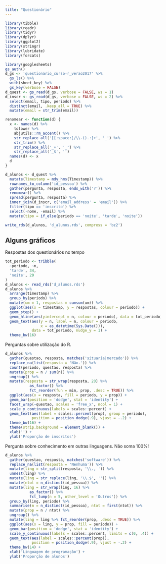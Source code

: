 ```yaml
---
title: "Questionário"
---
```


```r
library(tibble)
library(readr)
library(tidyr)
library(dplyr)
library(ggplot2)
library(stringr)
library(lubridate)
library(forcats)
```

```r
library(googlesheets)
gs_auth()
d_gs <- 'questionario_curso-r_verao2017' %>% 
  gs_ls() %>% 
  with(sheet_key) %>% 
  gs_key(verbose = FALSE)
d_quest <- gs_read(d_gs, verbose = FALSE, ws = 1)
d_inscr <- gs_read(d_gs, verbose = FALSE, ws = 2) %>% 
  select(email, tipo, periodo) %>% 
  distinct(email, .keep_all = TRUE) %>% 
  mutate(email = str_trim(email))

renomear <- function(d) {
  x <- names(d) %>%
    tolower %>%
    abjutils::rm_accent() %>%
    str_replace_all('[[:space:]/\\-().:]+', '_') %>%
    str_trim() %>% 
    str_replace_all('_+', '_') %>% 
    str_replace_all('_$', '')
  names(d) <- x
  d
}

d_alunos <- d_quest %>%
  mutate(Timestamp = mdy_hms(Timestamp)) %>% 
  rownames_to_column('id_pessoa') %>% 
  gather(pergunta, resposta, ends_with('?')) %>% 
  renomear() %>% 
  spread(pergunta, resposta) %>% 
  inner_join(d_inscr, c('email_address' = 'email')) %>% 
  filter(tipo == 'inscrito') %>% 
  select(-nome, -email) %>% 
  mutate(tipo = if_else(periodo == 'noite', 'tarde', 'noite'))

write_rds(d_alunos, 'd_alunos.rds', compress = 'bz2')
```

## Alguns gráficos

Respostas dos questionários no tempo

```r
tot_periodo <- tribble(
  ~periodo, ~n,
  'tarde', 34,
  'noite', 29
)
d_alunos <- read_rds('d_alunos.rds')
d_alunos %>% 
  arrange(timestamp) %>% 
  group_by(periodo) %>% 
  mutate(um = 1, respostas = cumsum(um)) %>% 
  ggplot(aes(x = timestamp, y = respostas, colour = periodo)) +
  geom_step() +
  geom_hline(aes(yintercept = n, colour = periodo), data = tot_periodo) +
  geom_text(aes(y = n, label = n, colour = periodo, 
                x = as_datetime(Sys.Date())), 
            data = tot_periodo, nudge_y = 1) +
  theme_bw(16)
```

Perguntas sobre utilização do R.

```r
d_alunos %>% 
  gather(questao, resposta, matches('situaria|mercado')) %>% 
  replace_na(list(resposta = 'Não.')) %>% 
  count(periodo, questao, resposta) %>% 
  mutate(prop = n / sum(n)) %>% 
  ungroup() %>% 
  mutate(resposta = str_wrap(resposta, 20) %>% 
           as_factor() %>% 
           fct_reorder(fun = min, prop, .desc = TRUE)) %>% 
  ggplot(aes(x = resposta, fill = periodo, y = prop)) +
  geom_bar(position = 'dodge', stat = 'identity') +
  facet_wrap(~questao, scales = 'free_x', ncol = 1) +
  scale_y_continuous(labels = scales::percent) +
  geom_text(aes(label = scales::percent(prop), group = periodo), 
            position = position_dodge(.9), vjust = -.2) +
  theme_bw(16) +
  theme(strip.background = element_blank()) +
  xlab('') +
  ylab('Proporção de inscritos')
```

Pergunta sobre conhecimento em outras linguagens. Não soma 100%!

```r
d_alunos %>% 
  gather(questao, resposta, matches('software')) %>% 
  replace_na(list(resposta = 'Nenhuma')) %>% 
  mutate(ling = str_split(resposta, '\\., ')) %>% 
  unnest(ling) %>% 
  mutate(ling = str_replace(ling, '\\.$', '')) %>%
  mutate(ntot = n_distinct(id_pessoa)) %>% 
  mutate(ling = str_wrap(ling, 16) %>% 
           as_factor() %>% 
           fct_lump(n = 5, other_level = 'Outros')) %>%
  group_by(ling, periodo) %>% 
  summarise(n = n_distinct(id_pessoa), ntot = first(ntot)) %>% 
  mutate(prop = n / ntot) %>% 
  ungroup() %>% 
  mutate(ling = ling %>% fct_reorder(prop, .desc = TRUE)) %>% 
  ggplot(aes(x = ling, y = prop, fill = periodo)) +
  geom_bar(position = 'dodge', stat = 'identity') +
  scale_y_continuous(labels = scales::percent, limits = c(0, .4)) +
  geom_text(aes(label = scales::percent(prop)), 
            position = position_dodge(.9), vjust = -.2) +
  theme_bw(14) +
  xlab('Linguagem de programação') +
  ylab('Proporção de alunos')
```

<!-- ---------------------------------------------------------------------- -->